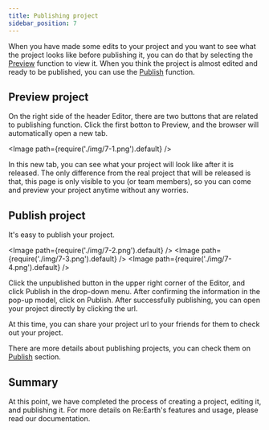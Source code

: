 ```yaml
---
title: Publishing project
sidebar_position: 7
---
```


When you have made some edits to your project and you want to see what the project looks like before publishing it, you can do that by selecting the [Preview](/user-manual/publication/preview-your-project) function to view it. When you think the project is almost edited and ready to be published, you can use the [Publish](/user-manual/publication/set-up-the-project-for-publication) function.

## Preview project

On the right side of the header Editor, there are two buttons that are related to publishing function. Click the first botton to Preview, and the browser will automatically open a new tab.

<Image path={require('./img/7-1.png').default} />

In this new tab, you can see what your project will look like after it is released. The only difference from the real project that will be released is that, this page is only visible to you (or team members), so you can come and preview your project anytime without any worries.

## Publish project

It's easy to publish your project.

<Image path={require('./img/7-2.png').default} />
<Image path={require('./img/7-3.png').default} />
<Image path={require('./img/7-4.png').default} />

<Order>
  <ListByNumber>
    Click the unpublished button in the upper right corner of the Editor, and click Publish in the drop-down menu.
  </ListByNumber>
  <ListByNumber>
    After confirming the information in the pop-up model, click on Publish.
  </ListByNumber>
  <ListByNumber>
    After successfully publishing, you can open your project directly by clicking the url.
  </ListByNumber>
</Order>

At this time, you can share your project url to your friends for them to check out your project.

There are more details about publishing projects, you can check them on [Publish](http://localhost:3000/user-manual/publication/overview) section.

## Summary

At this point, we have completed the process of creating a project, editing it, and  publishing it. For more details on Re:Earth's features and usage, please read our documentation.

